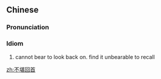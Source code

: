 ==Chinese==
{{zh-forms|type=22}}

===Pronunciation===
{{zh-pron
|m=不kān huíshǒu
|c=bat1 ham1 wui4 sau2
|cat=id
}}

===Idiom===
{{zh-idiom}}

# cannot bear to look back on. find it unbearable to recall

[[zh:不堪回首]]